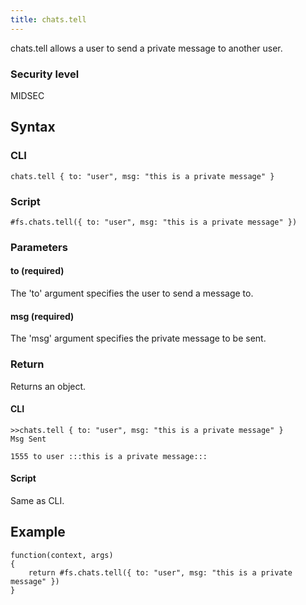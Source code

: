 ```yaml
---
title: chats.tell
---
```


chats.tell allows a user to send a private message to another user.

### Security level

MIDSEC

## Syntax

### CLI

```
chats.tell { to: "user", msg: "this is a private message" }
```

### Script

```
#fs.chats.tell({ to: "user", msg: "this is a private message" })
```

### Parameters

#### to (required)

The 'to' argument specifies the user to send a message to.

#### msg (required)

The 'msg' argument specifies the private message to be sent.

### Return

Returns an object.

#### CLI

```
>>chats.tell { to: "user", msg: "this is a private message" }
Msg Sent

1555 to user :::this is a private message:::
```

#### Script

Same as CLI.

## Example

```
function(context, args)
{
	return #fs.chats.tell({ to: "user", msg: "this is a private message" })
}
```
